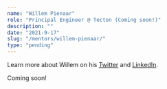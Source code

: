 ```yaml
---
name: "Willem Pienaar"
role: "Principal Engineer @ Tecton (Coming soon!)"
description: ""
date: "2021-9-17"
slug: "/mentors/willem-pienaar/"
type: "pending"
---
```

Learn more about Willem on his [Twitter](https://twitter.com/willpienaar) and [LinkedIn](https://www.linkedin.com/in/willempienaar/).

Coming soon!